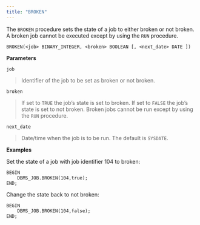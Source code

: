 ```yaml
---
title: "BROKEN"
---
```




The `BROKEN` procedure sets the state of a job to either broken or not broken. A broken job cannot be executed except by using the `RUN` procedure.

``` text
BROKEN(<job> BINARY_INTEGER, <broken> BOOLEAN [, <next_date> DATE ])
```

**Parameters**

`job`

> Identifier of the job to be set as broken or not broken.

`broken`

> If set to `TRUE` the job’s state is set to broken. If set to `FALSE` the job’s state is set to not broken. Broken jobs cannot be run except by using the `RUN` procedure.

`next_date`

> Date/time when the job is to be run. The default is `SYSDATE`.

**Examples**

Set the state of a job with job identifier 104 to broken:

``` text
BEGIN
    DBMS_JOB.BROKEN(104,true);
END;
```

Change the state back to not broken:

``` text
BEGIN
    DBMS_JOB.BROKEN(104,false);
END;
```
